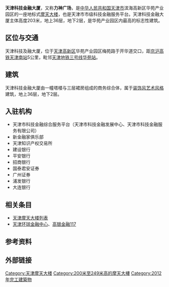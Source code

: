 {{Infobox building
| building_name       = 天津科技金融大厦
| native_building_name= 
| former_names        = 
| alternate_names     = 
| image               = 天津科技金融大厦入口.jpg
| caption             = 
| map_type            = <!--  -->
| altitude            = <!-- 海拔（不是建築高度！） -->
| building_type       = <!--  -->
| architectural_style = <!--  -->
| structural_system   = <!--  -->
| cost                = 
| ren_cost            = <!-- 翻新造價 -->
| location            = {{CHN}}天津市
| address             = 天津滨海高新区梅苑路5号
| client              = 天津力神兴业科技有限公司
| owner               = 天津大通投资集团
| current_tenants     = <!-- 現今租賃者 -->
| landlord            = <!--  -->
| coordinates         = <!--  -->
| start_date          = 
| completion_date     = 2012年10月31日
| inauguration_date   = <!-- 揭幕日期 -->
| renovation_date     = <!--  -->
| demolition_date     = <!--  -->
| destruction_date    = <!-- 拆除日期 -->
| height              = 203米
| diameter            = 
| other_dimensions    = <!-- 其他尺寸 -->
| floor_count         = 
| floor_area          = 
| main_contractor     = <!--  -->
| architect           = 天津天怡建筑设计有限公司
| architecture_firm   = 
| structural_engineer = 
| services_engineer   =
| civil_engineer      = <!--  -->
| other_designers     = <!--  -->
| quantity_surveyor   = <!--  -->
| awards              = <!-- 獎項 -->
| ren_architect       = <!-- 翻新團隊 -->
| ren_firm            = <!-- 建築翻新商-->
| ren_str_engineer    = <!--  -->
| ren_serv_engineer   = <!--  -->
| ren_civ_engineer    = <!--  -->
| ren_oth_designers   = <!--  -->
| ren_qty_surveyor    = <!--  -->
| ren_awards          = <!-- 翻新獎項 -->
| references          = <!-- 參考 -->
}}
'''天津科技金融大厦'''，又称'''力神广场'''，是[[中华人民共和国|中华人民共和国]][[天津市|天津市]]滨海高新区华苑产业园区的一座地标式[[摩天大楼|摩天大楼]]，也是天津市市级科技金融服务平台。天津科技金融大厦主体高度203米，地上36层，地下2层，是华苑产业园区内最高的标志性建筑。

== 区位与交通 ==
天津科技及融大厦，位于[[天津高新区|天津高新区]]华苑产业园区梅苑路于开华道交口，距[[京沪高铁|京沪高铁]][[天津南站|天津南站]]5公里，毗邻[[天津地铁三号线|天津地铁三号线]][[华苑站|华苑站]]。

== 建筑 ==
天津科技金融大厦由一幢塔楼与三层裙房组成的商务综合体，属于[[装饰风艺术|装饰风艺术风格]]建筑，地上36层，地下2层。

== 入驻机构 ==
*天津市科技金融综合服务平台（天津市科技金融发展中心、天津市科技金融服务有限公司）
*新金融家俱乐部
*天津知识产权交易所
*建设银行
*平安银行
*招商银行
*国泰君安证券
*广州证券
*浦发银行
*大连银行

== 相关条目 ==
* [[天津摩天大楼列表|天津摩天大楼列表]]
* [[天津环球金融中心|天津环球金融中心]]、[[高银金融117|高银金融117]]

== 参考资料 ==
{{reflist|2}}

== 外部链接 ==

{{摩天大楼}}
{{天津摩天大楼}}
{{Authority control}}
[[Category:天津摩天大楼|Category:天津摩天大楼]]
[[Category:200米至249米高的摩天大樓|Category:200米至249米高的摩天大樓]]
[[Category:2012年完工建築物|Category:2012年完工建築物]]